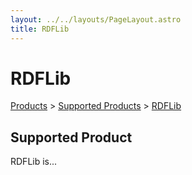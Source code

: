 ```yaml
---
layout: ../../layouts/PageLayout.astro
title: RDFLib
---
```


# RDFLib

[Products](/products) > [Supported Products](.) > [RDFLib](./rdflib)

## Supported Product

RDFLib is...
